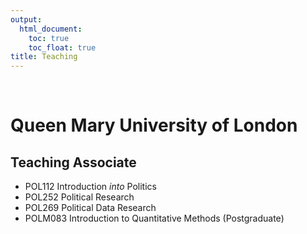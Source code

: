 ```yaml
---
output:
  html_document: 
    toc: true
    toc_float: true
title: Teaching
---
```


<br />  


               
# Queen Mary University of London

## Teaching Associate

- POL112 Introduction *into* Politics
- POL252 Political Research
- POL269 Political Data Research
- POLM083 Introduction to Quantitative Methods (Postgraduate)
